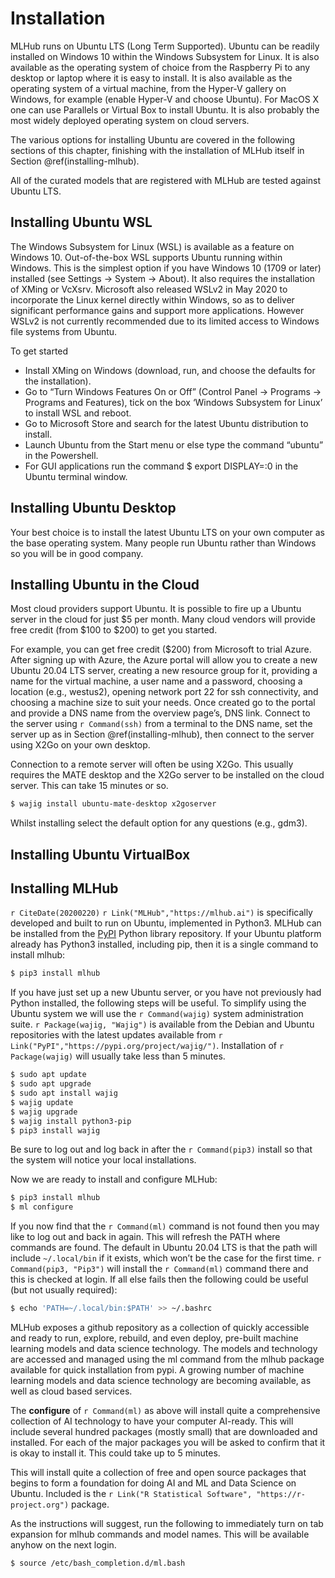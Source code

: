 # Installation

MLHub runs on Ubuntu LTS (Long Term Supported). Ubuntu can be readily
installed on Windows 10 within the Windows Subsystem for Linux. It is
also available as the operating system of choice from the Raspberry Pi
to any desktop or laptop where it is easy to install. It is also
available as the operating system of a virtual machine, from the
Hyper-V gallery on Windows, for example (enable Hyper-V and choose
Ubuntu). For MacOS X one can use Parallels or Virtual Box to install
Ubuntu. It is also probably the most widely deployed operating system
on cloud servers.

The various options for installing Ubuntu are covered in the following
sections of this chapter, finishing with the installation of MLHub
itself in Section \@ref(installing-mlhub).

All of the curated models that are registered with MLHub are tested
against Ubuntu LTS.

## Installing Ubuntu WSL

The Windows Subsystem for Linux (WSL) is available as a feature on
Windows 10. Out-of-the-box WSL supports Ubuntu running within
Windows. This is the simplest option if you have Windows 10 (1709 or
later) installed (see Settings -> System -> About). It also requires
the installation of XMing or VcXsrv. Microsoft also released WSLv2 in
May 2020 to incorporate the Linux kernel directly within Windows, so
as to deliver significant performance gains and support more
applications. However WSLv2 is not currently recommended due to its
limited access to Windows file systems from Ubuntu.

To get started

+ Install XMing on Windows (download, run, and choose the defaults for
  the installation).
+ Go to "Turn Windows Features On or Off" (Control Panel -> Programs
  -> Programs and Features), tick on the box ‘Windows Subsystem for
  Linux’ to install WSL and reboot.
+ Go to Microsoft Store and search for the latest Ubuntu distribution
  to install.
+ Launch Ubuntu from the Start menu or else type the command “ubuntu”
  in the Powershell.
+ For GUI applications run the command $ export DISPLAY=:0 in the
  Ubuntu terminal window.

## Installing Ubuntu Desktop

Your best choice is to install the latest Ubuntu LTS on your own computer
as the base operating system. Many people run Ubuntu rather than
Windows so you will be in good company. 

## Installing Ubuntu in the Cloud

Most cloud providers support Ubuntu. It is possible to fire up a
Ubuntu server in the cloud for just $5 per month. Many cloud vendors
will provide free credit (from $100 to $200) to get you started.

For example, you can get free credit ($200) from Microsoft to trial
Azure.  After signing up with Azure, the Azure portal will allow you
to create a new Ubuntu 20.04 LTS server, creating a new resource group
for it, providing a name for the virtual machine, a user name and a
password, choosing a location (e.g., westus2), opening network port 22
for ssh connectivity, and choosing a machine size to suit your
needs. Once created go to the portal and provide a DNS name from the
overview page’s, DNS link. Connect to the server using `r
Command(ssh)` from a terminal to the DNS name, set the server up as in
Section \@ref(installing-mlhub), then connect to the server using X2Go
on your own desktop.

Connection to a remote server will often be using X2Go. This usually
requires the MATE desktop and the X2Go server to be installed on the
cloud server. This can take 15 minutes or so.

```bash
$ wajig install ubuntu-mate-desktop x2goserver
```

Whilst installing select the default option for any questions (e.g.,
gdm3).

## Installing Ubuntu VirtualBox

## Installing MLHub

`r CiteDate(20200220)` `r Link("MLHub","https://mlhub.ai")` is
specifically developed and built to run on Ubuntu, implemented in
Python3. MLHub can be installed from the
[PyPI](https://pypi.org/project/mlhub/) Python library repository. If
your Ubuntu platform already has Python3 installed, including pip,
then it is a single command to install mlhub:

```bash
$ pip3 install mlhub
```

If you have just set up a new Ubuntu server, or you have not
previously had Python installed, the following steps will be useful.
To simplify using the Ubuntu system we will use the `r Command(wajig)`
system administration suite. `r Package(wajig, "Wajig")` is available
from the Debian and Ubuntu repositories with the latest updates
available from `r Link("PyPI","https://pypi.org/project/wajig/")`. 
Installation of `r Package(wajig)` will usually take less than 5 minutes.

```bash
$ sudo apt update
$ sudo apt upgrade
$ sudo apt install wajig
$ wajig update 
$ wajig upgrade 
$ wajig install python3-pip
$ pip3 install wajig
```

Be sure to log out and log back in after the `r Command(pip3)` install
so that the system will notice your local installations.

Now we are ready to install and configure MLHub:

```bash
$ pip3 install mlhub
$ ml configure
```

If you now find that the `r Command(ml)` command is not found then you
may like to log out and back in again. This will refresh the PATH
where commands are found. The default in Ubuntu 20.04 LTS is that the
path will include `~/.local/bin` if it exists, which won't be the
case for the first time. `r Command(pip3, "Pip3")` will install the
`r Command(ml)` command there and this is checked at login. If all else
fails then the following could be useful (but not usually required):

```bash
$ echo 'PATH=~/.local/bin:$PATH' >> ~/.bashrc
```

MLHub exposes a github repository as a collection of quickly
accessible and ready to run, explore, rebuild, and even deploy,
pre-built machine learning models and data science technology.  The
models and technology are accessed and managed using the ml command
from the mlhub package available for quick installation from pypi. A
growing number of machine learning models and data science technology
are becoming available, as well as cloud based services.

The **configure** of `r Command(ml)` as above will install quite a
comprehensive collection of AI technology to have your computer
AI-ready. This will include several hundred packages (mostly small)
that are downloaded and installed. For each of the major packages you
will be asked to confirm that it is okay to install it. This could
take up to 5 minutes.

This will install quite a collection of free and open source packages
that begins to form a foundation for doing AI and ML and Data Science
on Ubuntu. Included is the `r Link("R Statistical Software", "https://r-project.org")` package.

As the instructions will suggest, run the following to immediately
turn on tab expansion for mlhub commands and model names. This will be
available anyhow on the next login.

```bash
$ source /etc/bash_completion.d/ml.bash
```
